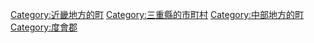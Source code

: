 {{Commonscat|Tamaki, Mie}}
{{Catmore}}

{{DEFAULTSORT:Tamaki}}
[[Category:近畿地方的町|Category:近畿地方的町]]
[[Category:三重縣的市町村|Category:三重縣的市町村]]
[[Category:中部地方的町|Category:中部地方的町]]
[[Category:度會郡|Category:度會郡]]